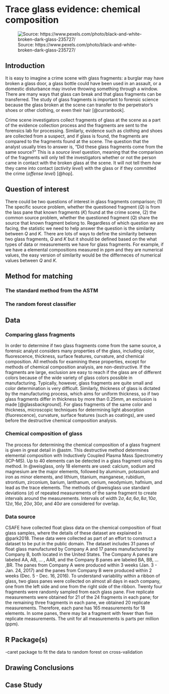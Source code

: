 # Trace glass evidence: chemical composition  {#glass}

![Source: https://www.pexels.com/photo/black-and-white-broken-dark-glass-235727/](img/brokenglass.png)

## Introduction

It is easy to imagine a crime scene with glass fragments: a burglar may have broken a glass door, a glass bottle could have been used in an assault, or a domestic disturbance may involve throwing something through a window. There are many ways that glass can break and that glass fragments can be transferred. The study of glass fragments is important to forensic science because the glass broken at the scene can transfer to the perpetrator's shoes or other clothing, or even their hair [@curranbook].  

Crime scene investigators collect fragments of glass at the scene as a part of the evidence collection process and the fragments are sent to the forensics lab for processing. Similarly, evidence such as clothing and shoes are collected from a suspect, and if glass is found, the fragments are compared to the fragments found at the scene. The question that the analyst usually tries to answer is, "Did these glass fragments come from the same source?" This is a *source level* question, meaning that the comparison of the fragments will only tell the investigators whether or not the person came in contact with the broken glass at the scene. It will not tell them *how* they came into contact (*activity level*) with the glass or if they committed the crime (*offense level*) [@hop].  



## Question of interest
There could be two questions of interest in glass fragments comparison; (1) The specific source problem, whether the questioned fragment ($Q$) is from the lass pane that known fragments ($K$) found at the crime scene, (2) the common source problem, whether the questioned fragment ($Q$) share the source that known fragment belong to.  Regardless of which question we are facing, the statistic we need to help answer the question is the similarity between $Q$ and $K$. There are lots of ways to define the similarity between two glass fragments, $Q$ and $K$ but it should be defined based on the what types of data or measurements we have for glass fragments. For example, if we have a elemental compositions measured in ppm and they are numerical values, the easy version of similarity would be the differneces of numerical values between $Q$ and $K$. 


## Method for matching

### The standard method from the ASTM


### The random forest classifier




## Data 
### Comparing glass fragments 

In order to determine if two glass fragments come from the same source, a forensic analyst considers many properties of the glass, including color, fluorescence, thickness, surface features, curvature, and chemical composition. All methods for examining these properties, except for methods of chemical composition analysis, are non-destructive. If the fragments are large, exclusion are easy to reach if the glass are of different colors because of the wide variety of glass colors possible in manufacturing. Typically, however, glass fragments are quite small and color determination is very difficult. Similarly, thickness of glass is dictated by the manufacturing process, which aims for uniform thickness, so if two glass fragments differ in thickness by more than 0.25mm, an exclusion is made [@glassbackground]. For glass fragments of the same color and thickness, microscopic techniques for determining light absorption (fluorescence), curvature, surface features (such as coatings), are used before the destructive chemical composition analysis. 

### Chemical composition of glass 

The process for determining the chemical composition of a glass fragment is given in great detail in @astm. This destructive method determines elemental composition with Inductively Coupled Plasma Mass Spectrometry (ICP-MS). Up to 40 elements can be detected in a glass fragment using this method. In @weisglass, only 18 elements are used: calcium, sodium and magnesium are the major elements, followed by aluminum, potassium and iron as minor elements, and lithium, titanium, manganese, rubidium, strontium, zirconium, barium, lanthanum, cerium, neodymium, hafnium, and lead as the trace elements. The methods of @weisglass use standard deviations ($\sigma$) of repeated measurements of the same fragment to create intervals around the measurements. Intervals of width $2\sigma, 4\sigma, 6\sigma, 8\sigma, 10\sigma, 12\sigma, 16\sigma, 20\sigma, 30\sigma,$ and $40\sigma$ are considered for overlap. 


### Data source

CSAFE have collected float glass data on the chemical composition of float glass samples, where the details of these dataset are explained in @park2018. These data were collected as part of an effort to construct a dataset to be put in the public domain. The dataset includes 31 panes of float glass manufactured by Company A and 17 panes manufactured by Company B, both located in the United States. The Company A panes are labeled AA, AB, ... , AAR, and the Company B panes are labeled BA, BB, ... ,BR.  The panes from Company A were produced within 3 weeks (Jan. 3 - Jan. 24, 2017) and the panes from Company B were produced within 2 weeks (Dec. 5 - Dec. 16, 2016). To understand variability within a ribbon of glass, two glass panes were collected on almost all days in each company, one  from the left side and one from the right side of the ribbon. Twenty four fragments were randomly sampled from each glass pane. Five replicate measurements were obtained for 21 of the 24 fragments in each pane; for the remaining three fragments in each pane, we obtained 20 replicate measurements. Therefore, each pane has 165 measurements for 18 elements.  In some panes, there may be a fragment with fewer than five replicate measurements.  The unit for all measurements is parts per million (ppm).


## R Package(s)

-caret package to fit the data to random forest on cross-validation 


## Drawing Conclusions

## Case Study
